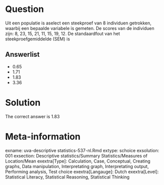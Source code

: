 Question
========

Uit een populatie is aselect een steekproef van 8 individuen getrokken, waarbij een bepaalde variabele is gemeten. De scores van de individuen zijn: 8, 23, 15, 21, 11, 15, 19, 12. De standaardfout van het steekproefgemiddelde (SEM) is

Answerlist
----------
* 0.65
* 1.71
* 1.83
* 3.36

Solution
========

The correct answer is  1.83

Meta-information
================
exname: uva-descriptive statistics-537-nl.Rmd
extype: schoice
exsolution: 001
exsection: Descriptive statistics/Summary Statistics/Measures of Location/Mean
exextra[Type]: Calculation, Case, Conceptual, Creating graphs, Data manipulation, Interpretating graph, Interpretating output, Performing analysis, Test choice
exextra[Langauge]: Dutch
exextra[Level]: Statistical Literacy, Statistical Reasoning, Statistical Thinking
